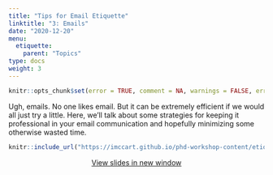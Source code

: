 ```yaml
---
title: "Tips for Email Etiquette"
linktitle: "3: Emails"
date: "2020-12-20"
menu:
  etiquette:
    parent: "Topics"
type: docs
weight: 3
---
```


```r
knitr::opts_chunk$set(error = TRUE, comment = NA, warnings = FALSE, errors = FALSE, messages = FALSE, tidy = FALSE, echo = FALSE)
```

Ugh, emails. No one likes email. But it can be extremely efficient if we would all just try a little. Here, we'll talk about some strategies for keeping it professional in your email communication and hopefully minimizing some otherwise wasted time.

<center>

```r
knitr::include_url("https://imccart.github.io/phd-workshop-content/etiquette/emails.html")
```

<p><a class="btn btn-primary btn-lg" target="_blank" href="https://imccart.github.io/phd-workshop-content/etiquette/emails.html"><i class="fas fa-external-link-alt"></i> View slides in new window</a></p>

</center>
